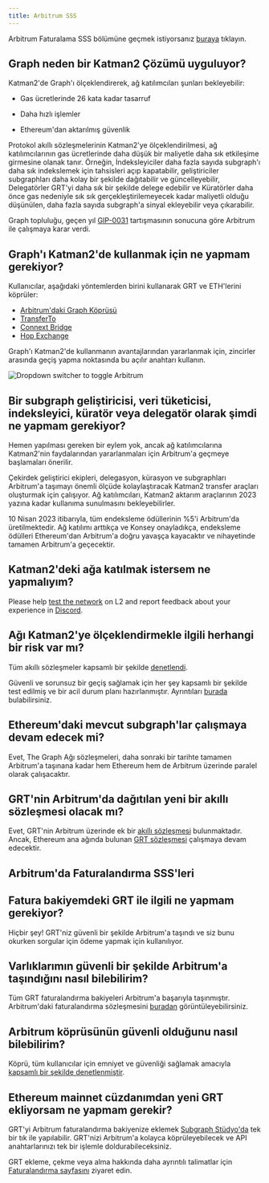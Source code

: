 ```yaml
---
title: Arbitrum SSS
---
```


Arbitrum Faturalama SSS bölümüne geçmek istiyorsanız [buraya](#billing-on-arbitrum-faqs) tıklayın.

## Graph neden bir Katman2 Çözümü uyguluyor?

Katman2'de Graph'ı ölçeklendirerek, ağ katılımcıları şunları bekleyebilir:

-   Gas ücretlerinde 26 kata kadar tasarruf

-   Daha hızlı işlemler

-   Ethereum'dan aktarılmış güvenlik

Protokol akıllı sözleşmelerinin Katman2'ye ölçeklendirilmesi, ağ katılımcılarının gas ücretlerinde daha düşük bir maliyetle daha sık etkileşime girmesine olanak tanır. Örneğin, İndeksleyiciler daha fazla sayıda subgraph'ı daha sık indekslemek için tahsisleri açıp kapatabilir, geliştiriciler subgraphları daha kolay bir şekilde dağıtabilir ve güncelleyebilir, Delegatörler GRT'yi daha sık bir şekilde delege edebilir ve Küratörler daha önce gas nedeniyle sık sık gerçekleştirilemeyecek kadar maliyetli olduğu düşünülen, daha fazla sayıda subgraph'a sinyal ekleyebilir veya çıkarabilir.

Graph topluluğu, geçen yıl [GIP-0031](https://forum.thegraph.com/t/gip-0031-arbitrum-grt-bridge/3305) tartışmasının sonucuna göre Arbitrum ile çalışmaya karar verdi.

## Graph'ı Katman2'de kullanmak için ne yapmam gerekiyor?

Kullanıcılar, aşağıdaki yöntemlerden birini kullanarak GRT ve ETH'lerini köprüler:

-   [Arbitrum'daki Graph Köprüsü](https://bridge.arbitrum.io/?l2ChainId=42161)
-   [TransferTo](https://transferto.xyz/swap)
-   [Connext Bridge](https://bridge.connext.network/)
-   [Hop Exchange](https://app.hop.exchange/#/send?token=ETH)

Graph'ı Katman2'de kullanmanın avantajlarından yararlanmak için, zincirler arasında geçiş yapma noktasında bu açılır anahtarı kullanın.

![Dropdown switcher to toggle Arbitrum](/img/arbitrum-screenshot-toggle.png)

## Bir subgraph geliştiricisi, veri tüketicisi, indeksleyici, küratör veya delegatör olarak şimdi ne yapmam gerekiyor?

Hemen yapılması gereken bir eylem yok, ancak ağ katılımcılarına Katman2'nin faydalarından yararlanmaları için Arbitrum'a geçmeye başlamaları önerilir.

Çekirdek geliştirici ekipleri, delegasyon, kürasyon ve subgraphları Arbitrum'a taşımayı önemli ölçüde kolaylaştıracak Katman2 transfer araçları oluşturmak için çalışıyor. Ağ katılımcıları, Katman2 aktarım araçlarının 2023 yazına kadar kullanıma sunulmasını bekleyebilirler.

10 Nisan 2023 itibarıyla, tüm endeksleme ödüllerinin %5'i Arbitrum'da üretilmektedir. Ağ katılımı arttıkça ve Konsey onayladıkça, endeksleme ödülleri Ethereum'dan Arbitrum'a doğru yavaşça kayacaktır ve nihayetinde tamamen Arbitrum'a geçecektir.

## Katman2'deki ağa katılmak istersem ne yapmalıyım?

Please help [test the network](https://testnet.thegraph.com/explorer) on L2 and report feedback about your experience in [Discord](https://discord.gg/graphprotocol).

## Ağı Katman2'ye ölçeklendirmekle ilgili herhangi bir risk var mı?

Tüm akıllı sözleşmeler kapsamlı bir şekilde [denetlendi](https://github.com/graphprotocol/contracts/blob/dev/audits/OpenZeppelin/2022-07-graph-arbitrum-bridge-audit.pdf).

Güvenli ve sorunsuz bir geçiş sağlamak için her şey kapsamlı bir şekilde test edilmiş ve bir acil durum planı hazırlanmıştır. Ayrıntıları [burada](https://forum.thegraph.com/t/gip-0037-the-graph-arbitrum-deployment-with-linear-rewards-minted-in-l2/3551#risks-and-security-considerations-20) bulabilirsiniz.

## Ethereum'daki mevcut subgraph'lar çalışmaya devam edecek mi?

Evet, The Graph Ağı sözleşmeleri, daha sonraki bir tarihte tamamen Arbitrum'a taşınana kadar hem Ethereum hem de Arbitrum üzerinde paralel olarak çalışacaktır.

## GRT'nin Arbitrum'da dağıtılan yeni bir akıllı sözleşmesi olacak mı?

Evet, GRT'nin Arbitrum üzerinde ek bir [akıllı sözleşmesi](https://arbiscan.io/address/0x9623063377ad1b27544c965ccd7342f7ea7e88c7) bulunmaktadır. Ancak, Ethereum ana ağında bulunan [GRT sözleşmesi](https://etherscan.io/token/0xc944e90c64b2c07662a292be6244bdf05cda44a7) çalışmaya devam edecektir.

## Arbitrum'da Faturalandırma SSS'leri

## Fatura bakiyemdeki GRT ile ilgili ne yapmam gerekiyor?

Hiçbir şey! GRT'niz güvenli bir şekilde Arbitrum'a taşındı ve siz bunu okurken sorgular için ödeme yapmak için kullanılıyor.

## Varlıklarımın güvenli bir şekilde Arbitrum'a taşındığını nasıl bilebilirim?

Tüm GRT faturalandırma bakiyeleri Arbitrum'a başarıyla taşınmıştır. Arbitrum'daki faturalandırma sözleşmesini [buradan](https://arbiscan.io/address/0x1B07D3344188908Fb6DEcEac381f3eE63C48477a) görüntüleyebilirsiniz.

## Arbitrum köprüsünün güvenli olduğunu nasıl bilebilirim?

Köprü, tüm kullanıcılar için emniyet ve güvenliği sağlamak amacıyla [kapsamlı bir şekilde denetlenmiştir](https://code4rena.com/contests/2022-10-the-graph-l2-bridge-contest).

## Ethereum mainnet cüzdanımdan yeni GRT ekliyorsam ne yapmam gerekir?

GRT'yi Arbitrum faturalandırma bakiyenize eklemek [Subgraph Stüdyo'da](https://thegraph.com/studio/) tek bir tık ile yapılabilir. GRT'nizi Arbitrum'a kolayca köprüleyebilecek ve API anahtarlarınızı tek bir işlemle doldurabileceksiniz.

GRT ekleme, çekme veya alma hakkında daha ayrıntılı talimatlar için [Faturalandırma sayfasını](https://thegraph.com/docs/en/billing/) ziyaret edin.
